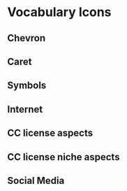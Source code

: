 
<Meta title="Icons"/>

# Vocabulary Icons

## Chevron
<Preview>
  <IconGallery>
    <IconItem name="chevron-up">
      <i class="icon chevron-up"></i>
    </IconItem>
    <IconItem name="chevron-right">
      <i class="icon chevron-right"></i>
    </IconItem>
    <IconItem name="chevron-down">
      <i class="icon chevron-down"></i>
    </IconItem>
    <IconItem name="chevron-left">
     <i class="icon chevron-left"></i>
    </IconItem>
  </IconGallery>
</Preview>

## Caret
<Preview>
  <IconGallery>
    <IconItem name="caret-right">
      <i class="icon caret-right"></i>
    </IconItem>
    <IconItem name="caret-down">
      <i class="icon caret-down"></i>
    </IconItem>
  </IconGallery>
</Preview>

## Symbols
<Preview>
  <IconGallery>
    <IconItem name="tick">
      <i class="icon tick"></i>
    </IconItem>
    <IconItem name="cross">
      <i class="icon cross"></i>
    </IconItem>
     <IconItem name="circle-filled">
     <i class="icon circle-filled"></i>
    </IconItem>
    <IconItem name="circle-outline">
     <i class="icon circle-outline"></i>
    </IconItem>
  </IconGallery>
</Preview>

## Internet
<Preview>
  <IconGallery>
    <IconItem name="search">
      <i class="icon search"></i>
    </IconItem>
    <IconItem name="info">
      <i class="icon info"></i>
    </IconItem>
     <IconItem name="globe">
     <i class="icon globe"></i>
    </IconItem>
    <IconItem name="external-link">
      <i class="icon external-link"></i>
    </IconItem>
  </IconGallery>
</Preview>

## CC license aspects

<Preview>
  <IconGallery>
    <IconItem name="cc-logo">
      <i class="icon cc-logo"></i>
    </IconItem>
    <IconItem name="cc-by">
      <i class="icon cc-by"></i>
    </IconItem>
     <IconItem name="cc-nc">
     <i class="icon cc-nc"></i>
    </IconItem>
    <IconItem name="cc-nc-eu">
      <i class="icon cc-nc-eu"></i>
    </IconItem>
    <IconItem name="cc-nc-jp">
      <i class="icon cc-nc-jp"></i>
    </IconItem>
    <IconItem name="cc-nd">
     <i class="icon cc-nd"></i>
    </IconItem>
     <IconItem name="cc-sa">
     <i class="icon cc-sa"></i>
    </IconItem>
    <IconItem name="cc-zero">
     <i class="icon cc-zero"></i>
    </IconItem>
    <IconItem name="cc-pd">
     <i class="icon cc-pd"></i>
    </IconItem>
    <IconItem name="cc-pd-alt">
     <i class="icon cc-pd-alt"></i>
    </IconItem>
  </IconGallery>
</Preview>

## CC license niche aspects
<Preview>
  <IconGallery>
    <IconItem name="cc-sampling">
      <i class="icon cc-sampling"></i>
    </IconItem>
    <IconItem name="cc-sampling-plus">
      <i class="icon cc-sampling-plus"></i>
    </IconItem>
     <IconItem name="cc-remix">
     <i class="icon cc-remix"></i>
    </IconItem>
    <IconItem name="cc-share">
      <i class="icon cc-share"></i>
    </IconItem>
  </IconGallery>
</Preview>

## Social Media 
<Preview>
  <IconGallery>
    <IconItem name="facebook">
      <i class="icon facebook"></i>
    </IconItem>
    <IconItem name="twitter">
      <i class="icon twitter"></i>
    </IconItem>
     <IconItem name="instagram">
      <i class="icon instagram"></i>
    </IconItem>
  </IconGallery>
</Preview>
